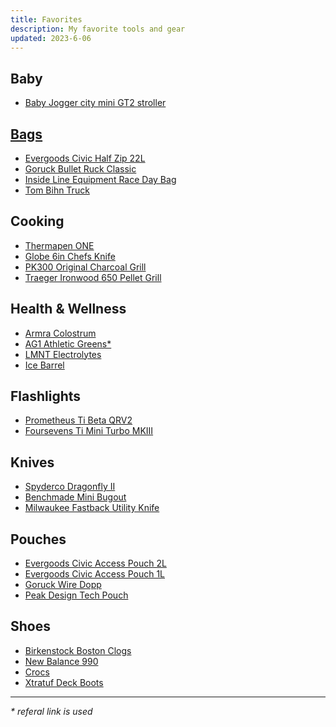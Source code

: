 ```yaml
---
title: Favorites
description: My favorite tools and gear
updated: 2023-6-06
---
```


## Baby

- [Baby Jogger city mini GT2 stroller](https://www.babyjogger.com/strollers/shop-all-strollers/all-terrain/city-mini-gt2-stroller/SAP_2153358.html)

## [Bags](/favorites/bags)
- [Evergoods Civic Half Zip 22L](https://evergoods.us/collections/civic-half-zip-series/products/civic-half-zip-22l)
- [Goruck Bullet Ruck Classic](https://www.goruck.com/products/bullet-ruck-15l)
- [Inside Line Equipment Race Day Bag](https://ilequipment.com/collections/backpacks/products/race-day-bag)
- [Tom Bihn Truck](https://www.tombihn.com/collections/tote-bags/products/the-truck)

## Cooking
- [Thermapen ONE](https://www.thermoworks.com/thermapen-one)
- [Globe 6in Chefs Knife](https://www.globalcutleryusa.com/classic-g58)
- [PK300 Original Charcoal Grill](https://www.pkgrills.com/the-all-new-original-pk300-grill-smoker-graphite/)
- [Traeger Ironwood 650 Pellet Grill](https://www.traeger.com/pellet-grills/ironwood/650)

## Health & Wellness

- [Armra Colostrum](https://tryarmra.com/)
- [AG1 Athletic Greens*](https://fbuy.io/ag/kxxkqhpn)
- [LMNT Electrolytes](https://drinklmnt.com/)
- [Ice Barrel](https://icebarrel.com/)

## Flashlights
- [Prometheus Ti Beta QRV2](https://darksucks.com/products/beta-qrv2-titanium)
- [Foursevens Ti Mini Turbo MKIII](https://darksucks.com/products/mini-turbo-mkiii-ti-two-tone)

## Knives
- [Spyderco Dragonfly II](https://www.spyderco.com/catalog/details/C28BK2/Dragonfly-trade-2-FRN-Black/610)
- [Benchmade Mini Bugout](https://www.benchmade.com/535bk-2-bugout.html)
- [Milwaukee Fastback Utility Knife](https://www.milwaukeetool.com/Products/Hand-Tools/Cutting/Knives-and-Blades/48-22-1500)

## Pouches
- [Evergoods Civic Access Pouch 2L](https://evergoods.us/collections/crossover-gear-in-stock/products/civic-access-pouch-2l)
- [Evergoods Civic Access Pouch 1L](https://evergoods.us/collections/crossover-gear-in-stock/products/civic-access-pouch-1l)
- [Goruck Wire Dopp](https://www.goruck.com/products/wire-dopp)
- [Peak Design Tech Pouch](https://www.peakdesign.com/products/tech-pouch)

## Shoes
- [Birkenstock Boston Clogs](https://www.birkenstock.com/us/styles/boston/)
- [New Balance 990](https://www.newbalance.com/990)
- [Crocs](https://www.crocs.com/p/classic-realtree-v2/12132.html)
- [Xtratuf Deck Boots](https://www.xtratuf.com/deck-boots)

---

_* referal link is used_